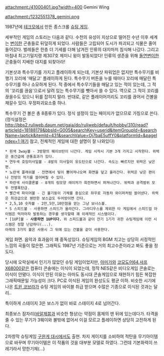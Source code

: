 attachment:/41000401.jpg?width=400
Gemini Wing

attachment:/1232551378_gemini.png

1987년에 [[테크모]]에서 만든 종스크롤 [[슈팅 게임]].

세부적인 게임의 스토리는 다음과 같다. 수천의 유성이 지상으로 떨어진 수년 이후 세계는 [[변이]]한 곤충들로 뒤덮히게 되었다. 사람들은 고립되어 도시가 파괴되고 식물은 줄어들어갔다. 벌레들은 한층 더 기세를 더해 남겨진 인류의 대지마저 침식해 나갔다. 그리고 마침내 최고기밀지령 제307호 제미니 윙이 발동되었다! 인류의 생존을 위해 [[돌연변이]]한 곤충들이 지배한 대지를 되찾아라! 

기본샷과 특수무기를 가지고 플레이하게 되는데, 기본샷 파워업은 없지만 특수무기를 비행기 꼬리에 '매달고' 플레이하게 된다. 특수무기 버튼을 누를 때마다 꼬리에 매달린 특수무기를 하나 소모하게 된다. 적 중에서 특수무기들을 매달고 있는 적이 있는데, 그 적의 '꼬리를 끊음'으로서 달려 있는 특수무기를 뺏아서 쓸 수 있다. 역으로 그 적이 꼬리를 끊을수도 있으니 뒤를 잡히지 말라. 반대로, 같은 플레이어끼리도 꼬리를 끊어서 건볼을 채갈수 있다. 우정파괴요소중 하나.

특수무기 건 볼은 총 8종류가 있다. 정식 설정이 있는 페이지가 없으므로 가칭으로 쓴다.  
(정식설정은 [[http://bbs2.ruliweb.daum.net/gaia/do/ruliweb/default/hobby/310/read?articleId=18188179&bbsId=G005&searchKey=userid&itemGroupId=&searchName=laptick&itemId=431&searchValue=Oj7baE5uffY0&platformId=&pageIndex=1 여기]] 참고, 전체적인 게임에 대한 설명이 잘 나와있다)

 * 흰색 3way볼 - 3방향의 웨이브탄이 나간다. 게임 시작시 기본 3개 가지고 시작한다. 위력은 중간급에 관통효과가 있다. 
 * 연두색 호밍미사일볼 - 8발의 미사일이 유도탄으로 나간다. 속도는 빠르지만 위력은 낮은편.
 * 노란색 플래쉬볼 - 전면에서 빛이 뿜어져나오며 화면을 덮고 올라간다. 위력은 낮은 편이나 전방의 적기를 쓸어버릴 수 있다.
 * 파란색 사이클론볼 - 8개의 링모양 레이저가 회전하면서 퍼져나간다. 위력과 공격범위 모두 전멸폭탄급.
 * 빨간색 파이어볼 - 긴 불기둥이 기체를 중심으로 좌우로 자동차 와이퍼처럼 쓸어낸다. 위력은 최강급으로 웬만한 보스급도 두어방이면 간다.
 * 2,5,10 숫자볼 - 2만,5만,10만점을 얻는 그냥 보너스볼.
 * S 스피드볼 - 사용하면 스피드가 올라간다. 그라디우스를 제외한 타 게임에서 스피드업 아이템은 먹자마자 발동하는 경우를 생각할때 꽤 이례적인 시스템이다.
 * [1UP]볼 - '''사용하면 1UP이다.''' 위 스피드볼과 같이 잔기 1기가 귀한 슈팅게임에 이런 시스템은 정말 난감하다(...).
 아래의 3가지 볼은 사용시 그 뒤에 있는 건볼을 같이 사용한다.

{{{#!html
<object width="560" height="349"><param name="movie" value="http://www.youtube.com/v/iGWq0n0tQ8g?version=3&amp;hl=ko_KR"></param><param name="allowFullScreen" value="true"></param><param name="allowscriptaccess" value="always"></param><embed src="http://www.youtube.com/v/iGWq0n0tQ8g?version=3&amp;hl=ko_KR" type="application/x-shockwave-flash" width="560" height="349" allowscriptaccess="always" allowfullscreen="true"></embed></object>
}}}
게임 화면. 음악과 효과음이 꽤 중독성있다. 슈팅게임의 BGM 치고는 상당히 서정적인 느낌의 곡들이 많은편. 그래픽도 1987년 기준으로는 거의 최고수준이라고 봐도 좋을 정도다.

당시에 오락실에서 인기가 많았던 슈팅 게임이었지만, [[아미가]]와 [[코모도어64]],[[샤프]] [[X68000]]같은 컴퓨터 콘솔에는 이식이 되었는데, 정작 NES같은 비디오게임 콘솔로는 이식이 안됐다. 이식이 안된 이유는 아마도 동시대 콘솔게임으로 재현하기 힘든 복잡한 그래픽때문일 가능성이 크다. PC로 이식된 게임의 완성도도 평균 이하. 비슷한 시기에 나온 [[트윈 코브라]]가 슈팅 게임의 바이블 취급 받으며 수많은 기종으로 이식된 것과는 달리..

특이하게 스테이지 3은 보스가 없이 바로 스테이지 4로 넘어간다.

최종보스 잠자리([[바알제붑]]과 비슷한 형상)는 약점이 몸체의 맨 뒤에 있는데다가. 타격을 줄 수 있는 무기가 3웨이와 불밖에 없어서 이걸 모르고 플레이하면 상당히 고전하게 된다.

2차창작 슈팅게임 [[구완게 대시]]에서도 출현. 차지 게이지를 소비하여 적탄을 무기아이템으로 바꾸며 무기아이템은 이 작품의 것을 대부분 모델로 하였다. 그런데 기본화력이 쓰레기라서 망한기체(...)
